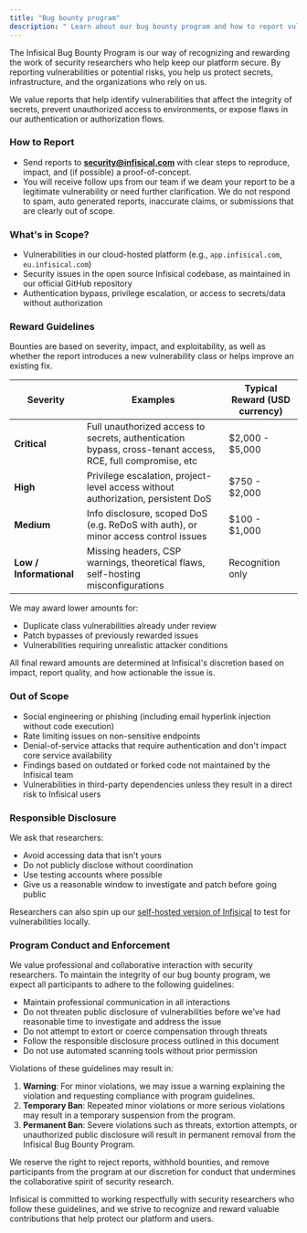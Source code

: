 ```yaml
---
title: "Bug bounty program"
description: " Learn about our bug bounty program and how to report vulnerabilities."
---
```


The Infisical Bug Bounty Program is our way of recognizing and rewarding the work of security researchers who help keep our platform secure. By reporting vulnerabilities or potential risks, you help us protect secrets, infrastructure, and the organizations who rely on us.

We value reports that help identify vulnerabilities that affect the integrity of secrets, prevent unauthorized access to environments, or expose flaws in our authentication or authorization flows.

### How to Report

- Send reports to **security@infisical.com** with clear steps to reproduce, impact, and (if possible) a proof-of-concept.
- You will receive follow ups from our team if we deam your report to be a legitimate vulnerability or need further clarification. We do not respond to spam, auto generated reports, inaccurate claims, or submissions that are clearly out of scope.


### What's in Scope?

- Vulnerabilities in our cloud-hosted platform (e.g., `app.infisical.com`, `eu.infisical.com`)
- Security issues in the open source Infisical codebase, as maintained in our official GitHub repository
- Authentication bypass, privilege escalation, or access to secrets/data without authorization

### Reward Guidelines

Bounties are based on severity, impact, and exploitability, as well as whether the report introduces a new vulnerability class or helps improve an existing fix.

| Severity | Examples | Typical Reward (USD currency) |
| --- | --- | --- |
| **Critical** | Full unauthorized access to secrets, authentication bypass, cross-tenant access, RCE, full compromise, etc | $2,000 - $5,000 |
| **High** | Privilege escalation, project-level access without authorization, persistent DoS | $750 - $2,000 |
| **Medium** | Info disclosure, scoped DoS (e.g. ReDoS with auth), or minor access control issues | $100 - $1,000 |
| **Low / Informational** | Missing headers, CSP warnings, theoretical flaws, self-hosting misconfigurations | Recognition only |


We may award lower amounts for:
- Duplicate class vulnerabilities already under review
- Patch bypasses of previously rewarded issues
- Vulnerabilities requiring unrealistic attacker conditions

All final reward amounts are determined at Infisical's discretion based on impact, report quality, and how actionable the issue is.


### Out of Scope

- Social engineering or phishing (including email hyperlink injection without code execution)
- Rate limiting issues on non-sensitive endpoints
- Denial-of-service attacks that require authentication and don't impact core service availability
- Findings based on outdated or forked code not maintained by the Infisical team
- Vulnerabilities in third-party dependencies unless they result in a direct risk to Infisical users


### Responsible Disclosure

We ask that researchers:

- Avoid accessing data that isn't yours
- Do not publicly disclose without coordination
- Use testing accounts where possible
- Give us a reasonable window to investigate and patch before going public

Researchers can also spin up our [self-hosted version of Infisical](/self-hosting/overview) to test for vulnerabilities locally. 

### Program Conduct and Enforcement

We value professional and collaborative interaction with security researchers. To maintain the integrity of our bug bounty program, we expect all participants to adhere to the following guidelines:

- Maintain professional communication in all interactions
- Do not threaten public disclosure of vulnerabilities before we've had reasonable time to investigate and address the issue
- Do not attempt to extort or coerce compensation through threats
- Follow the responsible disclosure process outlined in this document
- Do not use automated scanning tools without prior permission

Violations of these guidelines may result in:

1. **Warning**: For minor violations, we may issue a warning explaining the violation and requesting compliance with program guidelines.
2. **Temporary Ban**: Repeated minor violations or more serious violations may result in a temporary suspension from the program.
3. **Permanent Ban**: Severe violations such as threats, extortion attempts, or unauthorized public disclosure will result in permanent removal from the Infisical Bug Bounty Program.

We reserve the right to reject reports, withhold bounties, and remove participants from the program at our discretion for conduct that undermines the collaborative spirit of security research.

Infisical is committed to working respectfully with security researchers who follow these guidelines, and we strive to recognize and reward valuable contributions that help protect our platform and users.
